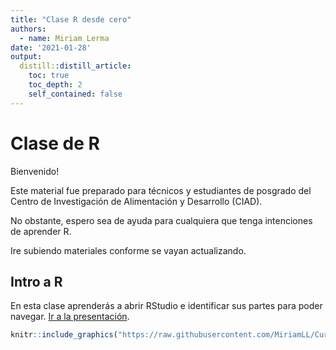 ```yaml
---
title: "Clase R desde cero"
authors:
  - name: Miriam Lerma
date: '2021-01-28'
output:
  distill::distill_article:
    toc: true
    toc_depth: 2
    self_contained: false
---
```


# Clase de R

Bienvenido!  

Este material fue preparado para técnicos y estudiantes de posgrado del Centro de Investigación de Alimentación y Desarrollo (CIAD).

No obstante, espero sea de ayuda para cualquiera que tenga intenciones de aprender R.

Ire subiendo materiales conforme se vayan actualizando.

## Intro a R
En esta clase aprenderás a abrir RStudio e identificar sus partes para poder navegar. [Ir a la presentación](https://miriamll.github.io/Curso_CIAD/Clase1).  

```r
knitr::include_graphics("https://raw.githubusercontent.com/MiriamLL/Curso_CIAD/main/Figuras/Clase1.png")
```






